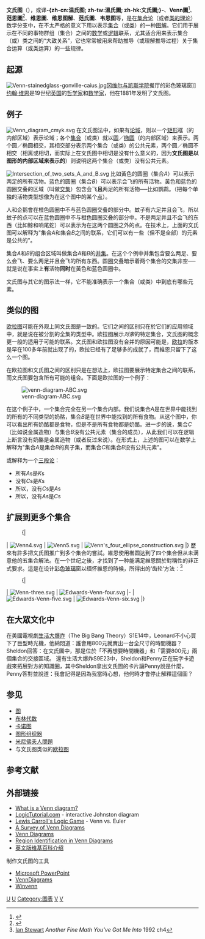 {{Expand language|1=en|time=2020-08-31T03:58:54+00:00}}
{{Probability fundamentals}}
{{noteTA
|1 = zh-cn:文氏图; zh-tw:文氏圖; zh-hk:溫氏圖;
}}
'''文氏图'''（{{lang-en|Venn diagram}}），或译'''-{zh-cn:温氏图; zh-tw:溫氏圖; zh-hk:文氏圖;}-'''、'''Venn圖'''<ref name="人教数学书">{{cite book | title=普通高中课程标准实验教科书 数学1 必修 | publisher=人民教育出版社 | author=人民教育出版社课程教材研究所 中学数学课程教材研究开发中心 | year=2007 | location=北京 | page=6 | isbn=9787107177057}}</ref>、'''范恩圖'''<ref>{{cite web |title = Venn diagram - 范恩圖 |url = https://terms.naer.edu.tw/detail/1288496/ |date = 2012 |access-date = 2021-07-15 |website = 雙語詞彙、學術名詞暨辭書資訊網 |publisher = 國家教育研究院 |language = zh-tw |archive-date = 2021-07-16 |archive-url = https://web.archive.org/web/20210716015141/https://terms.naer.edu.tw/detail/1288496/ |dead-url = no }}</ref>、'''维恩圖'''、'''维恩图解'''、'''范氏圖'''、'''韦恩图'''等，是在[[集合论|集合论]]（或者[[类的理论|类的理论]]）数学分支中，在不太严格的意义下用以表示[[集合_(数学)|集合]]（或[[类_(数学)|类]]）的一种[[图解|图解]]。它们用于展示在不同的事物群组（集合）之间的[[数学|数学]]或[[逻辑|逻辑]]联系，尤其适合用来表示集合（或）类之间的“大致关系”，它也常常被用来帮助推导（或理解推导过程）关于集合运算（或类运算）的一些规律。

== 起源 ==
[[File:Venn-stainedglass-gonville-caius.jpg|thumb]][[剑桥大学冈维尔与凯斯学院|冈维尔与凯斯学院]]餐厅的彩色玻璃窗]]
[[约翰·维恩|约翰·维恩]]是19世纪[[英国|英国]]的[[哲学家|哲学家]]和[[数学家|数学家]]，他在1881年发明了文氏图。
{{Clear}}

== 例子 ==
[[File:Venn_diagram_cmyk.svg|thumb]]
在文氏图法中，如果有[[论域|论域]]，则以一个[[矩形|矩形]]框（的内部区域）表示论域；各个[[集合_(数学)|集合]]（或类）就以[[圆|圆]]／[[椭圆|椭圆]]（的内部区域）来表示。两个圆／椭圆相交，其相交部分表示两个集合（或类）的公共元素，两个圆／椭圆不相交（相离或相切，而实际上在文氏图中相切是没有什么意义的，因为'''文氏图是以图形的内部区域来表示的'''）则说明这两个集合（或类）没有公共元素。

[[File:Intersection_of_two_sets_A_and_B.svg|thumb]]
比如黃色的圆圈（集合''A''）可以表示两足的所有活物。蓝色的圆圈（集合''B''）可以表示会飞的所有活物。黃色和蓝色的圆圈交叠的区域（叫做[[交集|交集]]）包含会飞'''且'''两足的所有活物──比如鹦鹉。（把每个单独的活物类型想像为在这个图中的某个[[点|点]]）。

人和企鹅會在橙色圆圈中不与蓝色圆圈交叠的部分中。蚊子有六足并且会飞，所以蚊子的点可以在蓝色圆圈中不与橙色圆圈交叠的部分中。不是两足并且不会飞的东西（比如鲸和响尾蛇）可以表示为在这两个圆圈之外的点。在技术上，上面的文氏图可以解释为"集合''A''和集合''B''之间的联系，它们可以有一些（但不是全部）的元素是公共的"。

集合''A''和''B''的组合区域叫做集合''A''和''B''的[[并集|并集]]。在这个个例中并集包含要么两足、要么会飞、要么两足并且会飞的所有东西。圆圈交叠暗示着两个集合的交集非空──就是说在事实上'''有'''活物'''同时'''在黃色和蓝色圆圈中。

文氏图与其它的图示法一样，它不能准确表示一个集合（或类）中到底有哪些元素。
{{Clear}}

== 类似的图 ==
[[欧拉图|欧拉图]]可能在外观上同文氏图是一致的。它们之间的区别只在於它们的应用领域中，就是说在被分割的全集的类型中。欧拉图展示''对象''的特定集合，文氏图的概念更一般的适用于可能的联系。文氏图和欧拉图没有合并的原因可能是，[[欧拉|欧拉]]的版本是早在100多年前就出现了的，欧拉已经有了足够多的成就了，而維恩只留下了这么一个图。

在欧拉图和文氏图之间的区别只是在想法上，欧拉图要展示特定集合之间的联系，而文氏图要包含所有可能的组合。下面是欧拉图的一个例子：

[[File:venn-diagram-ABC.svg|thumb]]

在这个例子中，一个集合完全在另一个集合内部。我们说集合''A''是在世界中能找到的所有的不同类型的奶酪，集合''B''是在世界中能找到的所有食物。从这个图中，你可以看出所有奶酪都是食物，但是不是所有食物都是奶酪。进一步的说，集合''C''（比如说金属造物）与集合''B''没有公共元素（集合的成员），从此我们可以在逻辑上断言没有奶酪是金属造物（或者反过来说）。在形式上，上述的图可以在数学上解释为"集合''A''是集合''B''的真子集，而集合''C''和集合''B''没有公共元素"。

或解释为一个[[直言三段论|三段论]]：
* 所有''A''s是''K''s
* 没有''C''s是''K''s
* 所以，没有''C''s是''A''s
* 所以，没有''A''s是''C''s

== 扩展到更多个集合 ==
:{| 
| [[File:Venn4.svg|thumb]]
| [[File:Venn5.svg|thumb]]
| [[File:Venn's_four_ellipse_construction.svg|thumb]]
|}
歷來有許多把文氏图推广到多个集合的嘗試。維恩使用椭圆达到了四个集合但从未满意他的五集合解法。在一个世纪之後，才找到了一种能满足維恩關於對稱性的非正式要求。這是{{tsl|en|A. W. F. Edwards|A·W·F·愛德華}}在设计[[彩色玻璃|彩色玻璃]]窗以缅怀維恩的時候，所得出的‘齿轮’方法：<ref>[[Ian_Stewart_(mathematician)|Ian Stewart]] <cite>Another Fine Math You've Got Me Into</cite> 1992 ch4</ref>

:{|
| [[File:Venn-three.svg|thumb]]
| [[File:Edwards-Venn-four.svg|thumb]]
|-
| [[File:Edwards-Venn-five.svg|thumb]]
| [[File:Edwards-Venn-six.svg|thumb]]
|}

== 在大眾文化中 ==
在美國電視劇[[生活大爆炸|生活大爆炸]]（The Big Bang Theory）S1E14中，Leonard不小心買下了巨型時光機，他納悶道：誰會用800元就賣出一台全尺寸的時間機器？
Sheldon回答：在文氏圖中，那是位於「不再想要時間機器」和「需要800元」兩個集合的交接區域。
還有生活大爆炸S9E23中，Sheldon和Penny正在玩字卡遊戲來拓展對方的知識圈，其中Sheldon拿出文氏圖的卡片讓Penny說是什麼，Penny答對並說道：我會記得是因為我當時心想，他何時才會停止解釋這個圖？

== 参见 ==
* [[图|图]]
* [[布林代数|布林代数]]
* [[卡诺图|卡诺图]]
* [[图形组织器|图形组织器]]
* [[米尼佛夫人問題|米尼佛夫人問題]]
* 与文氏图类似的[[欧拉图|欧拉图]]

== 参考文献 ==
{{Reflist}}

== 外部链接 ==
{{refbegin|2}}
* [https://web.archive.org/web/20051020030716/http://theory.cs.uvic.ca/~cos/venn/VennWhatEJC.html What is a Venn diagram?]
* [https://web.archive.org/web/20050827013704/http://logictutorial.com/ LogicTutorial.com] - interactive Johnston diagram
* [http://www.cut-the-knot.org/LewisCarroll/dunham.shtml Lewis Carroll's Logic Game] {{Wayback|url=http://www.cut-the-knot.org/LewisCarroll/dunham.shtml |date=20210126133226 }} - Venn vs. Euler
* [https://web.archive.org/web/20111011075509/http://www.combinatorics.org/Surveys/ds5/VennEJC.html A Survey of Venn Diagrams]
* [http://www.cut-the-knot.org/LewisCarroll/Venn.shtml Venn Diagrams] {{Wayback|url=http://www.cut-the-knot.org/LewisCarroll/Venn.shtml |date=20210101141008 }}
* [http://www.cut-the-knot.org/LewisCarroll/VennClick.shtml Region Identification in Venn Diagrams] {{Wayback|url=http://www.cut-the-knot.org/LewisCarroll/VennClick.shtml |date=20210101141008 }}
* [http://en.wikipedia.org/wiki/Venn_diagram 英文版维基百科介绍] {{Wayback|url=http://en.wikipedia.org/wiki/Venn_diagram |date=20210315045241 }}
;制作文氏图的工具
* [[Microsoft_PowerPoint|Microsoft PowerPoint]]
* [http://sourceforge.net/projects/venn/ VennDiagrams] {{Wayback|url=http://sourceforge.net/projects/venn/ |date=20200321024156 }}
* [http://barnyard.syr.edu/software.shtml Winvenn] {{Wayback|url=http://barnyard.syr.edu/software.shtml |date=20200321024158 }}
{{refend}}

[[Category:集合論基本概念|U]]
[[Category:邏輯|U]]
[[Category:图表|Category:图表]]
[[Category:类的表示法|V]]
[[Category:集合的表示法|V]]

{{集合论}}